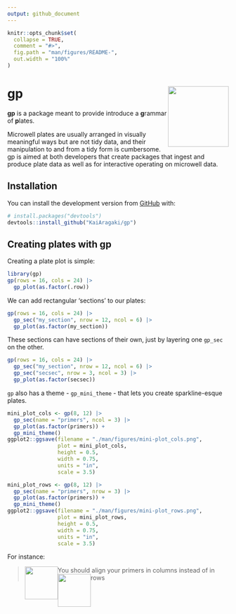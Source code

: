 ```yaml
---
output: github_document
---
```


<style type="text/css">
span > img {
 float:left;
}
</style>

<!-- README.md is generated from README.Rmd. Please edit that file -->

```r
knitr::opts_chunk$set(
  collapse = TRUE,
  comment = "#>",
  fig.path = "man/figures/README-",
  out.width = "100%"
)
```

# gp <img src='man/figures/logo.png' align="right" height="138" />

<!-- badges: start -->
<!-- badges: end -->

**gp** is a package meant to provide introduce a **g**rammar of **p**lates. 

Microwell plates are usually arranged in visually meaningful ways but are not tidy data, and their manipulation to and from a tidy form is cumbersome. gp is aimed at both developers that create packages that ingest and produce plate data as well as for interactive operating on microwell data.

## Installation

You can install the development version from [GitHub](https://github.com/) with:

``` r
# install.packages("devtools")
devtools::install_github("KaiAragaki/gp")
```
## Creating plates with gp

Creating a plate plot is simple:

```r
library(gp)
gp(rows = 16, cols = 24) |>
  gp_plot(as.factor(.row))
```
We can add rectangular 'sections' to our plates:

```r
gp(rows = 16, cols = 24) |> 
  gp_sec("my_section", nrow = 12, ncol = 6) |> 
  gp_plot(as.factor(my_section))
```

These sections can have sections of their own, just by layering one `gp_sec` on the other.

```r
gp(rows = 16, cols = 24) |> 
  gp_sec("my_section", nrow = 12, ncol = 6) |> 
  gp_sec("secsec", nrow = 3, ncol = 3) |> 
  gp_plot(as.factor(secsec))
```

`gp` also has a theme - `gp_mini_theme` - that lets you create sparkline-esque plates.

```r
mini_plot_cols <- gp(8, 12) |> 
  gp_sec(name = "primers", ncol = 3) |> 
  gp_plot(as.factor(primers)) + 
  gp_mini_theme()
ggplot2::ggsave(filename = "./man/figures/mini-plot_cols.png", 
                plot = mini_plot_cols,
                height = 0.5, 
                width = 0.75, 
                units = "in", 
                scale = 3.5)

mini_plot_rows <- gp(8, 12) |> 
  gp_sec(name = "primers", nrow = 3) |> 
  gp_plot(as.factor(primers)) + 
  gp_mini_theme()
ggplot2::ggsave(filename = "./man/figures/mini-plot_rows.png", 
                plot = mini_plot_rows,
                height = 0.5, 
                width = 0.75, 
                units = "in", 
                scale = 3.5)
```

For instance:

> You should align your primers in columns <span>![](man/figures/mini-plot_cols.png){width=75px}</span> instead of in rows <span>![](man/figures/mini-plot_rows.png){width=75px}</span>
